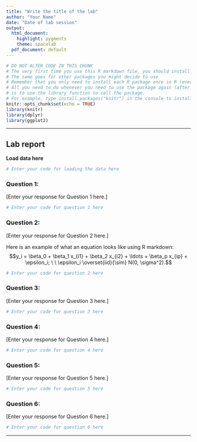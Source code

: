 ```yaml
---
title: "Write the title of the lab"
author: "Your Name"
date: "Date of lab session"
output:
  html_document:
    highlight: pygments
    theme: spacelab
  pdf_document: default
---
```


```r
# DO NOT ALTER CODE IN THIS CHUNK
# The very first time you use this R markdown file, you should install each of the packages below.
# The same goes for other packages you might decide to use
# Remember that you only need to install each R package once in R (ever -- unless you change computers).
# All you need to do whenever you need to use the package again (after restarting the R session),
# is to use the library function to call the package.
# For example, type install.packages("knitr") in the console to install the knitr package. 
knitr::opts_chunk$set(echo = TRUE)
library(knitr)
library(dplyr)
library(ggplot2)
```

* * *

## Lab report

**Load data here**
```r
# Enter your code for loading the data here

```

### Question 1: 

[Enter your response for Question 1 here.]

```r
# Enter your code for question 1 here

```

### Question 2:

[Enter your response for Question 2 here.]

Here is an example of what an equation looks like using R markdown:
$$y_i = \beta_0 + \beta_1 x_{i1} + \beta_2 x_{i2} + \ldots + \beta_p x_{ip} + \epsilon_i; \ \ \epsilon_i \overset{iid}{\sim} N(0, \sigma^2).$$

```r
# Enter your code for question 2 here
```


### Question 3:

[Enter your response for Question 3 here.]

```r
# Enter your code for question 3 here
```


### Question 4:

[Enter your response for Question 4 here.]

```r
# Enter your code for question 4 here
```


### Question 5:

[Enter your response for Question 5 here.]

```r
# Enter your code for question 5 here
```


### Question 6:

[Enter your response for Question 6 here.]

```r
# Enter your code for question 6 here
```


* * *



